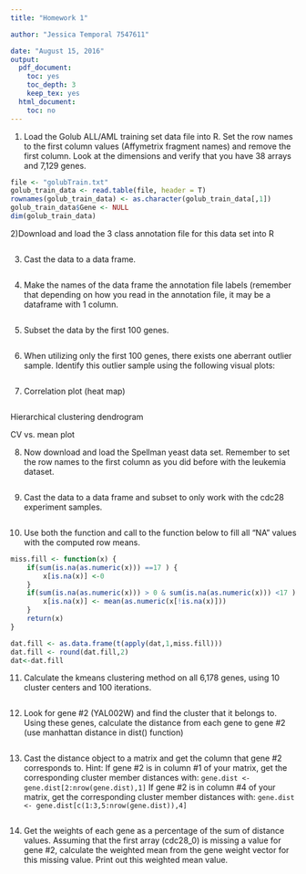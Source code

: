 ```yaml
---
title: "Homework 1"

author: "Jessica Temporal 7547611"

date: "August 15, 2016"
output:
  pdf_document:
    toc: yes
    toc_depth: 3
    keep_tex: yes
  html_document:
    toc: no
---
```

\newpage

1) Load the Golub ALL/AML training set data file into R. Set the row names to
the first column values (Affymetrix fragment names) and remove the first column.
Look at the dimensions and verify that you have 38 arrays and 7,129 genes.
```r
file <- "golubTrain.txt"
golub_train_data <- read.table(file, header = T)
rownames(golub_train_data) <- as.character(golub_train_data[,1])
golub_train_data$Gene <- NULL
dim(golub_train_data)
```

2)Download and load the 3 class annotation file for this data set into R
```r

```

3) Cast the data to a data frame.
```r

```

4) Make the names of the data frame the annotation file labels (remember that
depending on how you read in the annotation file, it may be a dataframe with 1
column.
```r

```

5) Subset the data by the first 100 genes.
```r

```

6) When utilizing only the first 100 genes, there exists one aberrant outlier
sample.  Identify this outlier sample using the following visual plots:
```r

```

7) Correlation plot (heat map)
```r

```

Hierarchical clustering dendrogram

CV vs. mean plot


8) Now download and load the Spellman yeast data set.  Remember to set the row
names to the first column as you did before with the leukemia dataset.
```r

```

9) Cast the data to a data frame and subset to only work with the cdc28
experiment samples.
```r

```

10) Use both the function and call to the function below to fill all “NA” values
with the computed row means.
```r
miss.fill <- function(x) {
	if(sum(is.na(as.numeric(x))) ==17 ) {
		x[is.na(x)] <-0
	}
	if(sum(is.na(as.numeric(x))) > 0 & sum(is.na(as.numeric(x))) <17 ) {
        x[is.na(x)] <- mean(as.numeric(x[!is.na(x)]))
	}
	return(x)
}

dat.fill <- as.data.frame(t(apply(dat,1,miss.fill)))
dat.fill <- round(dat.fill,2)
dat<-dat.fill
```

11) Calculate the kmeans clustering method on all 6,178 genes, using 10 cluster
centers and 100 iterations.
```r

```

12) Look for gene #2 (YAL002W) and find the cluster that it belongs to.  Using
these genes, calculate the distance from each gene to gene #2 (use manhattan
distance in dist() function)
```r

```

13) Cast the distance object to a matrix and get the column that gene #2
corresponds to.  Hint: If gene #2 is in column #1 of your matrix, get the
corresponding cluster member distances with:
 `gene.dist <- gene.dist[2:nrow(gene.dist),1] `
If gene #2 is in column #4 of your matrix, get the corresponding cluster member
distances with:
 `gene.dist <- gene.dist[c(1:3,5:nrow(gene.dist)),4]`
```r

```

14) Get the weights of each gene as a percentage of the sum of distance values.
Assuming that the first array (cdc28_0) is missing a value for gene #2,
calculate the weighted mean from the gene weight vector for this missing value.
Print out this weighted mean value.
```r

```
